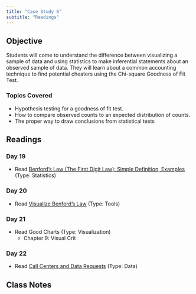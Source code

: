 ```yaml
---
title: "Case Study 6"
subtitle: "Readings"
---
```

## Objective 

Students will come to understand the difference between visualizing a sample of data and using statistics to make inferential statements about an observed sample of data.  They will learn about a common accounting technique to find potential cheaters using the Chi-square Goodness of Fit Test.

### Topics Covered

* Hypothesis testing for a goodness of fit test.
* How to compare observed counts to an expected distribution of counts.
* The proper way to draw conclusions from statistical tests

## Readings

### Day 19

* Read [Benford’s Law (The First Digit Law): Simple Definition, Examples](https://www.statisticshowto.com/benfords-law/) (Type: Statistics)

### Day 20

* Read [Visualize Benford's Law](https://help.tableau.com/current/pro/desktop/en-us/benford.htm) (Type: Tools)

### Day 21

* Read Good Charts (Type: Visualization)
  + Chapter 9: Visual Crit

### Day 22

* Read [Call Centers and Data Requests](https://byuistats.github.io/CSE150/files/FSCPD_Donahue_callcenter.pdf) (Type: Data)

## Class Notes